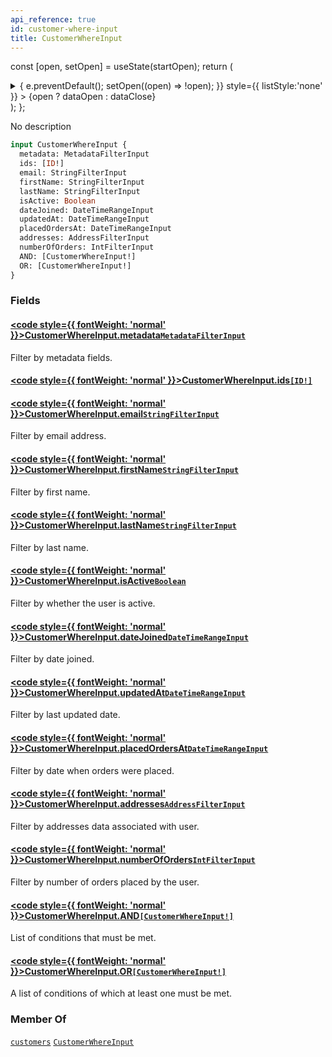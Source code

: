 ```yaml
---
api_reference: true
id: customer-where-input
title: CustomerWhereInput
---
```






const [open, setOpen] = useState(startOpen);
return (
<details {...(open ? { open: true } : {})} className="details" style={{ border:'none', boxShadow:'none', background:'var(--ifm-background-color)' }}>
<summary
onClick={(e) => {
e.preventDefault();
setOpen((open) => !open);
}}
style={{ listStyle:'none' }} >
{open ? dataOpen : dataClose}
</summary>
{open && children}
</details>
);
};

No description

```graphql
input CustomerWhereInput {
  metadata: MetadataFilterInput
  ids: [ID!]
  email: StringFilterInput
  firstName: StringFilterInput
  lastName: StringFilterInput
  isActive: Boolean
  dateJoined: DateTimeRangeInput
  updatedAt: DateTimeRangeInput
  placedOrdersAt: DateTimeRangeInput
  addresses: AddressFilterInput
  numberOfOrders: IntFilterInput
  AND: [CustomerWhereInput!]
  OR: [CustomerWhereInput!]
}
```

### Fields

#### [<code style={{ fontWeight: 'normal' }}>CustomerWhereInput.<b>metadata</b></code>](#)<Bullet />[`MetadataFilterInput`](../../../api-reference/miscellaneous/inputs/metadata-filter-input.mdx) <Badge class="badge badge--secondary" text="input"/> <Badge class="badge badge--secondary" text="miscellaneous"/>

Filter by metadata fields.

#### [<code style={{ fontWeight: 'normal' }}>CustomerWhereInput.<b>ids</b></code>](#)<Bullet />[`[ID!]`](../../../api-reference/miscellaneous/scalars/id.mdx) <Badge class="badge badge--secondary" text="list"/> <Badge class="badge badge--secondary" text="scalar"/> <Badge class="badge badge--secondary" text="miscellaneous"/>

#### [<code style={{ fontWeight: 'normal' }}>CustomerWhereInput.<b>email</b></code>](#)<Bullet />[`StringFilterInput`](../../../api-reference/miscellaneous/inputs/string-filter-input.mdx) <Badge class="badge badge--secondary" text="input"/> <Badge class="badge badge--secondary" text="miscellaneous"/>

Filter by email address.

#### [<code style={{ fontWeight: 'normal' }}>CustomerWhereInput.<b>firstName</b></code>](#)<Bullet />[`StringFilterInput`](../../../api-reference/miscellaneous/inputs/string-filter-input.mdx) <Badge class="badge badge--secondary" text="input"/> <Badge class="badge badge--secondary" text="miscellaneous"/>

Filter by first name.

#### [<code style={{ fontWeight: 'normal' }}>CustomerWhereInput.<b>lastName</b></code>](#)<Bullet />[`StringFilterInput`](../../../api-reference/miscellaneous/inputs/string-filter-input.mdx) <Badge class="badge badge--secondary" text="input"/> <Badge class="badge badge--secondary" text="miscellaneous"/>

Filter by last name.

#### [<code style={{ fontWeight: 'normal' }}>CustomerWhereInput.<b>isActive</b></code>](#)<Bullet />[`Boolean`](../../../api-reference/miscellaneous/scalars/boolean.mdx) <Badge class="badge badge--secondary" text="scalar"/> <Badge class="badge badge--secondary" text="miscellaneous"/>

Filter by whether the user is active.

#### [<code style={{ fontWeight: 'normal' }}>CustomerWhereInput.<b>dateJoined</b></code>](#)<Bullet />[`DateTimeRangeInput`](../../../api-reference/miscellaneous/inputs/date-time-range-input.mdx) <Badge class="badge badge--secondary" text="input"/> <Badge class="badge badge--secondary" text="miscellaneous"/>

Filter by date joined.

#### [<code style={{ fontWeight: 'normal' }}>CustomerWhereInput.<b>updatedAt</b></code>](#)<Bullet />[`DateTimeRangeInput`](../../../api-reference/miscellaneous/inputs/date-time-range-input.mdx) <Badge class="badge badge--secondary" text="input"/> <Badge class="badge badge--secondary" text="miscellaneous"/>

Filter by last updated date.

#### [<code style={{ fontWeight: 'normal' }}>CustomerWhereInput.<b>placedOrdersAt</b></code>](#)<Bullet />[`DateTimeRangeInput`](../../../api-reference/miscellaneous/inputs/date-time-range-input.mdx) <Badge class="badge badge--secondary" text="input"/> <Badge class="badge badge--secondary" text="miscellaneous"/>

Filter by date when orders were placed.

#### [<code style={{ fontWeight: 'normal' }}>CustomerWhereInput.<b>addresses</b></code>](#)<Bullet />[`AddressFilterInput`](../../../api-reference/users/inputs/address-filter-input.mdx) <Badge class="badge badge--secondary" text="input"/> <Badge class="badge badge--secondary" text="users"/>

Filter by addresses data associated with user.

#### [<code style={{ fontWeight: 'normal' }}>CustomerWhereInput.<b>numberOfOrders</b></code>](#)<Bullet />[`IntFilterInput`](../../../api-reference/miscellaneous/inputs/int-filter-input.mdx) <Badge class="badge badge--secondary" text="input"/> <Badge class="badge badge--secondary" text="miscellaneous"/>

Filter by number of orders placed by the user.

#### [<code style={{ fontWeight: 'normal' }}>CustomerWhereInput.<b>AND</b></code>](#)<Bullet />[`[CustomerWhereInput!]`](../../../api-reference/users/inputs/customer-where-input.mdx) <Badge class="badge badge--secondary" text="list"/> <Badge class="badge badge--secondary" text="input"/> <Badge class="badge badge--secondary" text="users"/>

List of conditions that must be met.

#### [<code style={{ fontWeight: 'normal' }}>CustomerWhereInput.<b>OR</b></code>](#)<Bullet />[`[CustomerWhereInput!]`](../../../api-reference/users/inputs/customer-where-input.mdx) <Badge class="badge badge--secondary" text="list"/> <Badge class="badge badge--secondary" text="input"/> <Badge class="badge badge--secondary" text="users"/>

A list of conditions of which at least one must be met.

### Member Of

[`customers`](../../../api-reference/users/queries/customers.mdx) <Badge class="badge badge--secondary" text="query"/><Bullet />[`CustomerWhereInput`](../../../api-reference/users/inputs/customer-where-input.mdx) <Badge class="badge badge--secondary" text="input"/>
